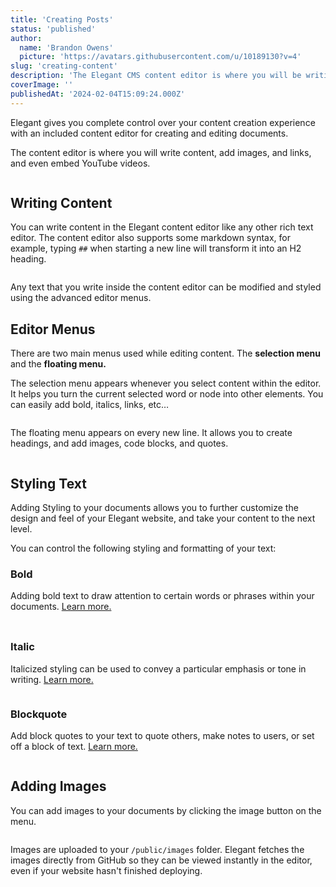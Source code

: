 ```yaml
---
title: 'Creating Posts'
status: 'published'
author:
  name: 'Brandon Owens'
  picture: 'https://avatars.githubusercontent.com/u/10189130?v=4'
slug: 'creating-content'
description: 'The Elegant CMS content editor is where you will be writing content, adding images, links, and even embedded YouTube videos. '
coverImage: ''
publishedAt: '2024-02-04T15:09:24.000Z'
---
```


Elegant gives you complete control over your content creation experience with an included content editor for creating and editing documents.

The content editor is where you will write content, add images, and links, and even embed YouTube videos.



<div class="my-8 shadow-xl"><img class="rounded-xl" src="/api/images/elegant_content_editor-U4MT.gif" alt=""></div>



## Writing Content

You can write content in the Elegant content editor like any other rich text editor. The content editor also supports some markdown syntax, for example, typing `##` when starting a new line will transform it into an H2 heading.



<div class="my-8 shadow-xl"><img class="rounded-xl" src="/api/images/elegant_content_editor_menus-Q3OD.gif" alt=""></div>



Any text that you write inside the content editor can be modified and styled using the advanced editor menus.

## Editor Menus

There are two main menus used while editing content. The **selection menu** and the **floating menu.**

The selection menu appears whenever you select content within the editor. It helps you turn the current selected word or node into other elements. You can easily add bold, italics, links, etc…



<div class="my-8 shadow-xl"><img class="rounded-xl" src="/api/images/screenshot-2023-11-06-101600-M0ND.png" alt=""></div>



The floating menu appears on every new line. It allows you to create headings, and add images, code blocks, and quotes.



<div class="my-8 shadow-xl"><img class="rounded-xl" src="/api/images/screenshot-2023-11-06-101656-MwND.png" alt=""></div>



## Styling Text

Adding Styling to your documents allows you to further customize the design and feel of your Elegant website, and take your content to the next level.

You can control the following styling and formatting of your text:

### Bold

Adding bold text to draw attention to certain words or phrases within your documents. [Learn more.](/docs/how-to-style-text#bold)

### <div class="my-8 shadow-xl"><img class="rounded-xl" src="/api/images/screenshot-2023-11-06-102552-k4MD.png" alt=""></div>



### Italic

Italicized styling can be used to convey a particular emphasis or tone in writing. [Learn more.](/docs/how-to-style-text#italic)



<div class="my-8 shadow-xl"><img class="rounded-xl" src="/api/images/screenshot-2023-11-06-102614-U2OD.png" alt=""></div>



### Blockquote

Add block quotes to your text to quote others, make notes to users, or set off a block of text. [Learn more.](/docs/how-to-style-text#blockquote)



<div class="my-8 shadow-xl"><img class="rounded-xl" src="/api/images/screenshot-2023-11-06-102756-AyOD.png" alt=""></div>



## Adding Images

You can add images to your documents by clicking the image button on the menu.



<div class="my-8 shadow-xl"><img class="rounded-xl" src="/api/images/elegant_content_editor_adding_images_to_your_documents-U1Nz.gif" alt=""></div>



Images are uploaded to your `/public/images` folder. Elegant fetches the images directly from GitHub so they can be viewed instantly in the editor, even if your website hasn't finished deploying.





